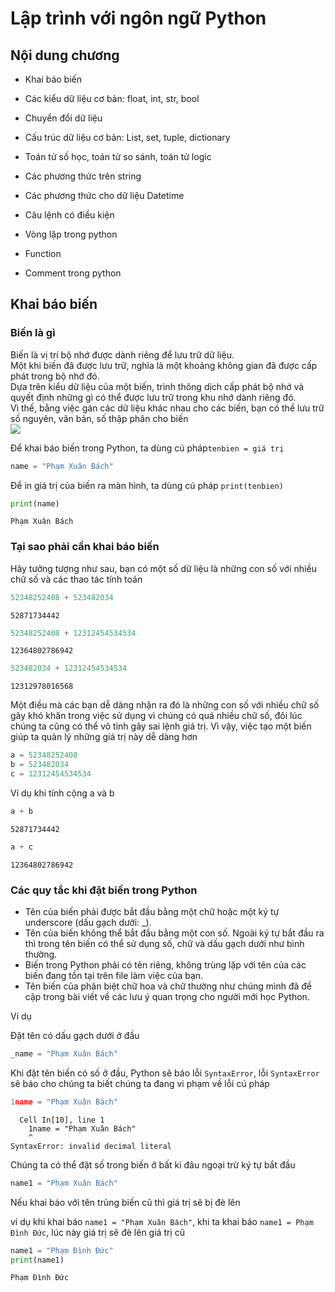 # Lập trình với ngôn ngữ Python
## Nội dung chương
- Khai báo biến

- Các kiểu dữ liệu cơ bản: float, int, str, bool​

- Chuyển đổi dữ liệu​

- Cấu trúc dữ liệu cơ bản: List, set, tuple, dictionary​

- Toán tử số học, toán tử so sánh, toán tử logic​

- Các phương thức trên string​

- Các phương thức cho dữ liệu Datetime​

- Câu lệnh có điều kiện​

- Vòng lặp trong python​

- Function​

- Comment trong python

## Khai báo biến {-}

### Biến là gì
Biến là vị trí bộ nhớ được dành riêng để lưu trữ dữ liệu. \
Một khi biến đã được lưu trữ, nghĩa là một khoảng không gian đã được cấp phát trong bộ nhớ đó. \
Dựa trên kiểu dữ liệu của một biến, trình thông dịch cấp phát bộ nhớ và quyết định những gì có thể được lưu trữ trong khu nhớ dành riêng đó.\
Vì thế, bằng việc gán các dữ liệu khác nhau cho các biến, bạn có thể lưu trữ số nguyên, văn bản, số thập phân cho biến\
![](images/week2/variable.png)

Để khai báo biến trong Python, ta dùng cú pháp​ `tenbien = giá trị`

```python
name = "Phạm Xuân Bách"
```

Để in giá trị của biến ra màn hình, ta dùng cú pháp `print(tenbien)`

```python
print(name)
```

```
Phạm Xuân Bách
```

### Tại sao phải cần khai báo biến

Hãy tưởng tượng như sau, bạn có một số dữ liệu là những con số với nhiều chữ số và các thao tác tính toán

```python
52348252408 + 523482034
```

```{block2, type='code_ouput'}
52871734442
```

```python
52348252408 + 12312454534534
```

```{block2, type='code_ouput'}
12364802786942
```

```python
523482034 + 12312454534534
```

```{block2, type='code_ouput'}
12312978016568
```

Một điều mà các bạn dễ dàng nhận ra đó là những con số với nhiều chữ số gây khó khăn trong việc sử dụng vì chúng có quá nhiều chữ số, đôi lúc chúng ta cũng có thể vô tình gây sai lệnh giá trị. Vì vậy, việc tạo một biến giúp ta quản lý những giá trị này dễ dàng hơn

```python
a = 52348252408
b = 523482034
c = 12312454534534
```

Ví dụ khi tính cộng a và b

```python
a + b
```

```{block2, type='code_ouput'}
52871734442
```

```python
a + c
```

```{block2, type='code_ouput'}
12364802786942
```

### Các quy tắc khi đặt biến trong Python

- Tên của biến phải được bắt đầu bằng một chữ hoặc một ký tự underscore (dấu gạch dưới: _).
- Tên của biến không thể bắt đầu bằng một con số. Ngoài ký tự bắt đầu ra thì trong tên biến có thể sử dụng số, chữ và dấu gạch dưới như bình thường.
- Biến trong Python phải có tên riêng, không trùng lặp với tên của các biến đang tồn tại trên file làm việc của bạn.
- Tên biến của phân biệt chữ hoa và chữ thường như chúng mình đã đề cập trong bài viết về các lưu ý quan trọng cho người mới học Python.


Ví dụ

Đặt tên có dấu gạch dưới ở đầu 

```python
_name = "Phạm Xuân Bách"
```

Khi đặt tên biến có số ở đầu, Python sẽ báo lỗi `SyntaxError`, lỗi `SyntaxError` sẽ báo cho chúng ta biết chúng ta đang vi phạm về lỗi cú pháp

```python
1name = "Phạm Xuân Bách"
```

```{block2, type='code_ouput'}
  Cell In[10], line 1
    1name = "Phạm Xuân Bách"
    ^
SyntaxError: invalid decimal literal
```

Chúng ta có thể đặt số trong biến ở bất kì đâu ngoại trừ ký tự bắt đầu

```python
name1 = "Phạm Xuân Bách"
```

Nếu khai báo với tên trùng biến cũ thì giá trị sẽ bị đè lên

ví dụ khi khai báo `name1 = "Phạm Xuân Bách"`, khi ta khai báo `name1 = Phạm Đình Đức`, lúc này giá trị sẽ đè lên giá trị cũ

```python
name1 = "Phạm Đình Đức"
print(name1)
```

```{block2, type='code_ouput'}
Phạm Đình Đức
```